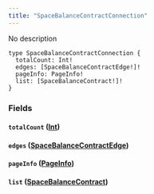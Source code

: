 ```yaml
---
title: "SpaceBalanceContractConnection"
---
```


No description

```
type SpaceBalanceContractConnection {
  totalCount: Int!
  edges: [SpaceBalanceContractEdge!]!
  pageInfo: PageInfo!
  list: [SpaceBalanceContract!]!
}

```

### Fields[](#fields "Direct link to heading")

#### `totalCount` ([Int](/developer/graphql-api/references/scalars/int))[](#totalcount-int "Direct link to heading")

#### `edges` ([SpaceBalanceContractEdge](/developer/graphql-api/references/objects/space-balance-contract-edge))[](#edges-spacebalancecontractedge "Direct link to heading")

#### `pageInfo` ([PageInfo](/developer/graphql-api/references/objects/page-info))[](#pageinfo-pageinfo "Direct link to heading")

#### `list` ([SpaceBalanceContract](/developer/graphql-api/references/objects/space-balance-contract))[](#list-spacebalancecontract "Direct link to heading")